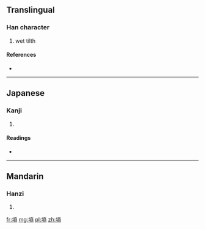 ==Translingual==

===Han character===
{{Han char|rn=32|rad=土|as=11|sn=14|four=|canj=土卜金月 (GYCB), X土卜金月 (XGYCB)}}

# wet tilth

====References====
* {{Han ref|kx=0238.110|dkj=05430|dj=0476.180|hdz=10482.080|uh=5892|ud=22674}}

----

==Japanese==

===Kanji===
{{ja-kanji|grade=|rs=土11}}

# {{defn|lang=ja|sort=土11}}

====Readings====
* {{ja-readings|on=[[しょう]] (shō)|kun=}}

----

==Mandarin==

===Hanzi===
{{cmn-hanzi|pin=[[shāng]] ([[shang1]])|wg=shang<sup>1</sup>}}

# {{defn|lang=cmn|sort=土11}}

[[fr:墒]]
[[mg:墒]]
[[pl:墒]]
[[zh:墒]]